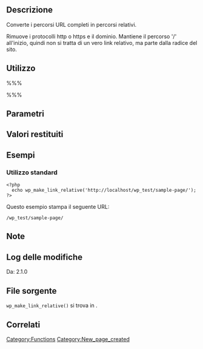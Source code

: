 {{Languages|
{{en|Function Reference/wp_make_link_relative}}
{{it|Riferimento funzioni/wp_make_link_relative}}
}}

== Descrizione ==
Converte i percorsi URL completi in percorsi relativi.

Rimuove i protocolli http o https e il dominio. Mantiene il percorso '/' all'inizio, quindi non si tratta di un vero link relativo, ma parte dalla radice del sito.

== Utilizzo ==
%%%<?php wp_make_link_relative( $link ) ?>%%%

== Parametri ==
{{it:Parameter|$link|string|Percorso URL completo.}}

== Valori restituiti ==
{{it:Return||string|Percorso assoluto.}}

== Esempi ==
=== Utilizzo standard ===
<pre>
<?php
  echo wp_make_link_relative('http://localhost/wp_test/sample-page/');
?>
</pre>
Questo esempio stampa il seguente URL:
<pre>
/wp_test/sample-page/
</pre>

== Note ==

== Log delle modifiche ==
Da: 2.1.0

== File sorgente ==
<tt>wp_make_link_relative()</tt> si trova in {{Trac|wp-includes/formatting.php|tags/3.4|2695}}.

== Correlati ==
<!--
    To Do:
    Need to find related functions.
    Need to create groups of functions and create templates to add them to a page quickly.
    Some functions may be related to many groups of functions.
-->

{{it:Tag Footer}}

[[Category:Functions]]
[[Category:New_page_created]]